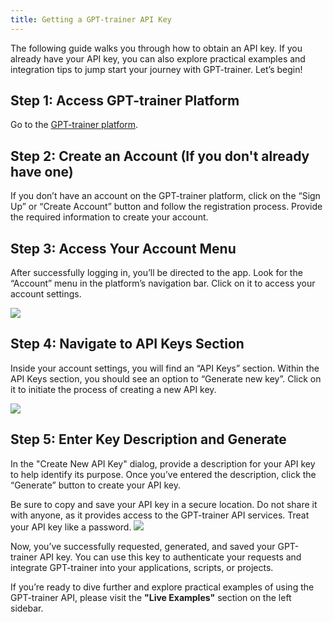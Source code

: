 ```yaml
---
title: Getting a GPT-trainer API Key
---
```


The following guide walks you through how to obtain an API key. If you already have your API key,
you can also explore practical examples and integration tips to jump start your journey with GPT-trainer. Let’s begin!

## Step 1: Access GPT-trainer Platform

Go to the [GPT-trainer platform](https://app.gpt-trainer.com).

## Step 2: Create an Account (If you don't already have one)

If you don’t have an account on the GPT-trainer platform, click on the “Sign Up” or “Create Account”
button and follow the registration process. Provide the required information to create your account.

## Step 3: Access Your Account Menu

After successfully logging in, you’ll be directed to the app. Look for the “Account” menu in the platform’s
navigation bar. Click on it to access your account settings.

<Frame>
  <img src="/images/api-key-1.png" />
</Frame>

## Step 4: Navigate to API Keys Section

Inside your account settings, you will find an “API Keys” section. Within the API Keys section,
you should see an option to “Generate new key”. Click on it to initiate the process of creating a new API key.

<Frame>
  <img src="/images/api-key-2.png" />
</Frame>

## Step 5: Enter Key Description and Generate

In the "Create New API Key" dialog, provide a description for your API key to help identify its purpose.
Once you’ve entered the description, click the “Generate” button to create your API key.

<Warning>
  Be sure to copy and save your API key in a secure location. Do not share it
  with anyone, as it provides access to the GPT-trainer API services. Treat your
  API key like a password.
</Warning>

<Frame>
  <img src="/images/api-key-3.png" />
</Frame>

Now, you’ve successfully requested, generated, and saved your GPT-trainer API key.
You can use this key to authenticate your requests and integrate GPT-trainer into your applications, scripts, or projects.

If you’re ready to dive further and explore practical examples of using the GPT-trainer API, please visit the **"Live Examples"** section on the left sidebar.
